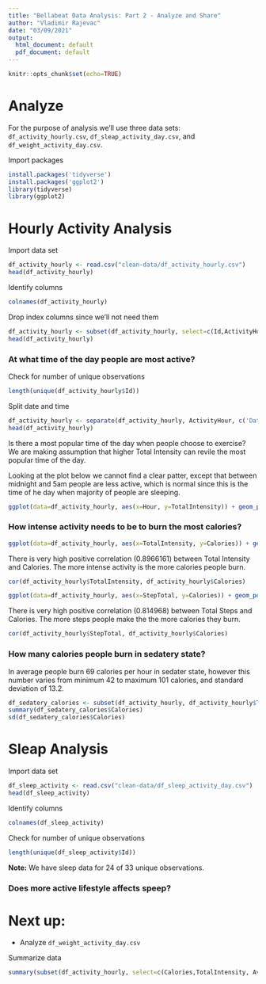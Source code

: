 ```yaml
---
title: "Bellabeat Data Analysis: Part 2 - Analyze and Share"
author: "Vladimir Rajevac"
date: "03/09/2021"
output:
  html_document: default
  pdf_document: default
---
```

```r
knitr::opts_chunk$set(echo=TRUE)
```

# Analyze
For the purpose of analysis we'll use three data sets: `df_activity_hourly.csv`, `df_sleap_activity_day.csv`, and `df_weight_activity_day.csv`.

Import packages
```r
install.packages('tidyverse')
install.packages('ggplot2')
library(tidyverse)
library(ggplot2)
```

# Hourly Activity Analysis

Import data set
```r
df_activity_hourly <- read.csv("clean-data/df_activity_hourly.csv")
head(df_activity_hourly)
```

Identify columns
```r
colnames(df_activity_hourly)
```
Drop index columns since we'll not need them
```r
df_activity_hourly <- subset(df_activity_hourly, select=c(Id,ActivityHour,Calories,TotalIntensity, AverageIntensity, StepTotal))
head(df_activity_hourly)
```

### At what time of the day people are most active?

Check for number of unique observations
```r
length(unique(df_activity_hourly$Id))
```

Split date and time
```r
df_activity_hourly <- separate(df_activity_hourly, ActivityHour, c('Date', 'Hour'), sep = ' ', remove = FALSE, convert = FALSE)
head(df_activity_hourly)
```

Is there a most popular time of the day when people choose to exercise? We are making assumption that higher Total Intensity can revile the most popular time of the day.

Looking at the plot below we cannot find a clear patter, except that between midnight and 5am people are less active, which is normal since this is the time of he day when majority of people are sleeping.

```r
ggplot(data=df_activity_hourly, aes(x=Hour, y=TotalIntensity)) + geom_point() + theme(axis.text.x = element_text(angle = 90)) 
```

### How intense activity needs to be to burn the most calories?
```r
ggplot(data=df_activity_hourly, aes(x=TotalIntensity, y=Calories)) + geom_point(color='deepskyblue3') + geom_smooth(color='deeppink4') + theme(axis.text.x = element_text(angle = 90)) 
```

There is very high positive correlation (0.8966161) between Total Intensity and Calories. The more intense activity is the more calories people burn.
```r
cor(df_activity_hourly$TotalIntensity, df_activity_hourly$Calories)
```

```r
ggplot(data=df_activity_hourly, aes(x=StepTotal, y=Calories)) + geom_point(color='deepskyblue3') + geom_smooth(color='deeppink4') + theme(axis.text.x = element_text(angle = 90))
```

There is very high positive correlation (0.814968) between Total Steps and Calories. The more steps people make the the more calories they burn.
```r
cor(df_activity_hourly$StepTotal, df_activity_hourly$Calories)
```
### How many calories people burn in sedatery state?
In average people burn 69 calories per hour in sedater state, however this number varies from minimum 42 to maximum 101 calories, and standard deviation of 13.2.
```r
df_sedatery_calories <- subset(df_activity_hourly, df_activity_hourly$TotalIntensity == 0, select=c(Calories))
summary(df_sedatery_calories$Calories)
sd(df_sedatery_calories$Calories)
```

# Sleap Analysis

Import data set
```r
df_sleep_activity <- read.csv("clean-data/df_sleep_activity_day.csv")
head(df_sleep_activity)
```

Identify columns
```r
colnames(df_sleep_activity)
```
Check for number of unique observations
```r
length(unique(df_sleep_activity$Id))
```
**Note:** We have sleep data for 24 of 33 unique observations.

### Does more active lifestyle affects speep?




# Next up: #
* Analyze  `df_weight_activity_day.csv`


Summarize data
```r
summary(subset(df_activity_hourly, select=c(Calories,TotalIntensity, AverageIntensity, StepTotal)))
```












